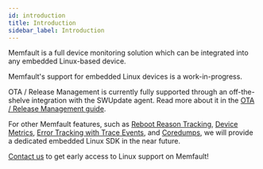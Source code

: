 ```yaml
---
id: introduction
title: Introduction
sidebar_label: Introduction
---
```


Memfault is a full device monitoring solution which can be integrated into any
embedded Linux-based device.

Memfault's support for embedded Linux devices is a work-in-progress.

OTA / Release Management is currently fully supported through an off-the-shelve
integration with the SWUpdate agent. Read more about it in the
[OTA / Release Management guide](linux/linux-releases-guide.mdx).

For other Memfault features, such as
[Reboot Reason Tracking](/docs/mcu/reboot-reason-tracking),
[Device Metrics](/docs/mcu/metrics-api),
[Error Tracking with Trace Events](/docs/mcu/trace-events), and
[Coredumps](/docs/mcu/coredumps), we will provide a dedicated embedded Linux SDK
in the near future.

[Contact us](mailto:hello@memfault.com) to get early access to Linux support on
Memfault!
